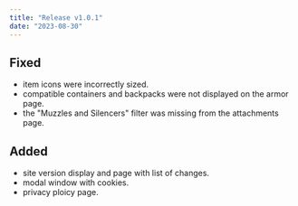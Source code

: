 ```yaml
---
title: "Release v1.0.1"
date: "2023-08-30"
---
```


## Fixed
 - item icons were incorrectly sized.
 - compatible containers and backpacks were not displayed on the armor page.
 - the "Muzzles and Silencers" filter was missing from the attachments page.

## Added
- site version display and page with list of changes.
- modal window with cookies.
- privacy ploicy page.